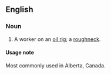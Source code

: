 ==English==
===Noun===
{{en-noun|sg=[[rig]] [[pig]]}}
# A worker on an [[oil rig]]; a [[roughneck]].

====Usage note====
Most commonly used in Alberta, Canada.